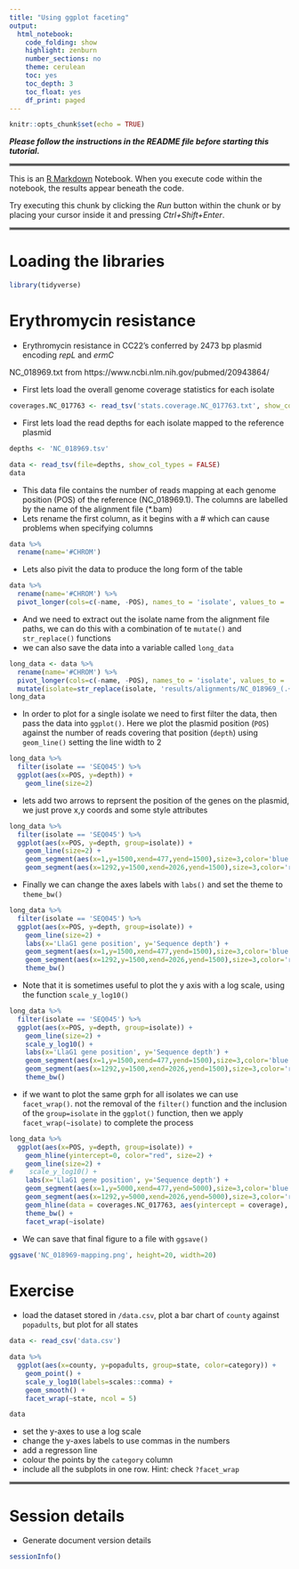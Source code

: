 ```yaml
---
title: "Using ggplot faceting"
output:
  html_notebook:
    code_folding: show
    highlight: zenburn
    number_sections: no
    theme: cerulean
    toc: yes
    toc_depth: 3
    toc_float: yes
    df_print: paged
---
```


```r
knitr::opts_chunk$set(echo = TRUE)
```

**_Please follow the instructions in the README file before starting this tutorial._**

<hr style="border:2px solid gray"> </hr>

This is an [R Markdown](http://rmarkdown.rstudio.com) Notebook. When you execute code within the notebook, the results appear beneath the code. 

Try executing this chunk by clicking the *Run* button within the chunk or by placing your cursor inside it and pressing *Ctrl+Shift+Enter*. 

<hr style="border:2px solid gray"> </hr>

# Loading the libraries

```r
library(tidyverse)
```

# Erythromycin resistance

* Erythromycin resistance in CC22's conferred by 2473 bp plasmid encoding *repL* and *ermC*

NC_018969.txt from https://www.ncbi.nlm.nih.gov/pubmed/20943864/

* First lets load the overall genome coverage statistics for each isolate

```r
coverages.NC_017763 <- read_tsv('stats.coverage.NC_017763.txt', show_col_types = FALSE)
```

* First lets load the read depths for each isolate mapped to the reference plasmid

```r
depths <- 'NC_018969.tsv'

data <- read_tsv(file=depths, show_col_types = FALSE)
data
```

* This data file contains the number of reads mapping at each genome position (POS) of the reference (NC_018969.1). The columns are labelled by the name of the alignment file (*.bam)
* Lets rename the first column, as it begins with a # which can cause problems when specifying columns

```r
data %>%
  rename(name='#CHROM')
```
* Lets also pivit the data to produce the long form of the table

```r
data %>%
  rename(name='#CHROM') %>%
  pivot_longer(cols=c(-name, -POS), names_to = 'isolate', values_to = 'depth')
```
 
 * And we need to extract out the isolate name from the alignment file paths, we can do this with a combination of te `mutate()` and `str_replace()` functions
 * we can also save the data into a variable called `long_data`

```r
long_data <- data %>%
  rename(name='#CHROM') %>%
  pivot_longer(cols=c(-name, -POS), names_to = 'isolate', values_to = 'depth') %>%
  mutate(isolate=str_replace(isolate, 'results/alignments/NC_018969_(.+).bam', '\\1'))
long_data
```

* In order to plot for a single isolate we need to first filter the data, then pass the data into `ggplot()`. Here we plot the plasmid position (`POS`) against the number of reads covering that position (`depth`) using `geom_line()` setting the line width to 2

```r
long_data %>%
  filter(isolate == 'SEQ045') %>%
  ggplot(aes(x=POS, y=depth)) + 
    geom_line(size=2) 
```

* lets add two arrows to reprsent the position of the genes on the plasmid, we just prove x,y coords and some style attributes

```r
long_data %>%
  filter(isolate == 'SEQ045') %>%
  ggplot(aes(x=POS, y=depth, group=isolate)) + 
    geom_line(size=2) +
    geom_segment(aes(x=1,y=1500,xend=477,yend=1500),size=3,color='blue',arrow=arrow(length=unit(0.4,"cm"))) +
    geom_segment(aes(x=1292,y=1500,xend=2026,yend=1500),size=3,color='red',arrow=arrow(length=unit(0.4,"cm"))) 
```

* Finally we can change the axes labels with `labs()` and set the theme to `theme_bw()`

```r
long_data %>%
  filter(isolate == 'SEQ045') %>%
  ggplot(aes(x=POS, y=depth, group=isolate)) + 
    geom_line(size=2) +
    labs(x='LlaG1 gene position', y='Sequence depth') +
    geom_segment(aes(x=1,y=1500,xend=477,yend=1500),size=3,color='blue',arrow=arrow(length=unit(0.4,"cm"))) +
    geom_segment(aes(x=1292,y=1500,xend=2026,yend=1500),size=3,color='red',arrow=arrow(length=unit(0.4,"cm"))) +
    theme_bw()
```

* Note that it is sometimes useful to plot the y axis with a log scale, using the function `scale_y_log10()`

```r
long_data %>%
  filter(isolate == 'SEQ045') %>%
  ggplot(aes(x=POS, y=depth, group=isolate)) + 
    geom_line(size=2) +
    scale_y_log10() +
    labs(x='LlaG1 gene position', y='Sequence depth') +
    geom_segment(aes(x=1,y=1500,xend=477,yend=1500),size=3,color='blue',arrow=arrow(length=unit(0.4,"cm"))) +
    geom_segment(aes(x=1292,y=1500,xend=2026,yend=1500),size=3,color='red',arrow=arrow(length=unit(0.4,"cm"))) +
    theme_bw()
```
* if we want to plot the same grph for all isolates we can use `facet_wrap()`. not the removal of the `filter()` function and the inclusion of the `group=isolate` in the `ggplot()` function, then we apply `facet_wrap(~isolate)` to complete the process

```r
long_data %>%
  ggplot(aes(x=POS, y=depth, group=isolate)) + 
    geom_hline(yintercept=0, color="red", size=2) + 
    geom_line(size=2) +
#    scale_y_log10() +
    labs(x='LlaG1 gene position', y='Sequence depth') +
    geom_segment(aes(x=1,y=5000,xend=477,yend=5000),size=3,color='blue',arrow=arrow(length=unit(0.4,"cm"))) +
    geom_segment(aes(x=1292,y=5000,xend=2026,yend=5000),size=3,color='red',arrow=arrow(length=unit(0.4,"cm"))) +
    geom_hline(data = coverages.NC_017763, aes(yintercept = coverage), linetype="dashed", color="darkgreen", size=1) +
    theme_bw() +
    facet_wrap(~isolate)
```

* We can save that final figure to a file with `ggsave()`

```r
ggsave('NC_018969-mapping.png', height=20, width=20)
```

# Exercise

* load the dataset stored in `/data.csv`, plot a bar chart of `county` against `popadults`, but plot for all states


```r
data <- read_csv('data.csv')

data %>%
  ggplot(aes(x=county, y=popadults, group=state, color=category)) +
    geom_point() +
    scale_y_log10(labels=scales::comma) +
    geom_smooth() +
    facet_wrap(~state, ncol = 5)

data
```

* set the y-axes to use a log scale
* change the y-axes labels to use commas in the numbers
* add a regresson line
* colour the points by the `category` column
* include all the subplots in one row. Hint: check `?facet_wrap`


<hr style="border:2px solid gray"> </hr>

# Session details

* Generate document version details

```r
sessionInfo()
```
